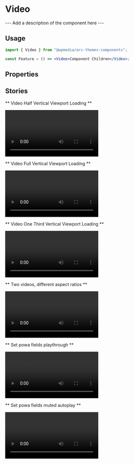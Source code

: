

<Meta title="Components/Video" component={Video} />

# Video

--- Add a description of the component here ---

## Usage

```jsx
import { Video } from "@wpmedia/arc-themes-components";

const Feature = () => <Video>Component Children</Video>;
```

## Properties

<ArgsTable of={Video} />

## Stories

** Video Half Vertical Viewport Loading **

<Canvas>
	<Story name="Video Half Vertical Viewport Loading">
		<Video
			viewportPercentage={50}
			aspectRatio={4 / 3}
			embedMarkup={
				'<div class="powa" id="powa-e924e51b-db94-492e-8346-02283a126943" data-org="corecomponents" data-env="prod" data-uuid="e924e51b-db94-492e-8346-02283a126943" data-aspect-ratio="0.562" data-api="prod"><script src="//d2w3jw6424abwq.cloudfront.net/prod/powaBoot.js?org=corecomponents"></script></div>'
			}
		/>
	</Story>
</Canvas>

** Video Full Vertical Viewport Loading **

<Canvas>
	<Story name="Video Full Vertical Viewport Loading">
		<Video
			viewportPercentage={100}
			aspectRatio={4 / 3}
			embedMarkup={
				'<div class="powa" id="powa-e924e51b-db94-492e-8346-02283a126943" data-org="corecomponents" data-env="prod" data-uuid="e924e51b-db94-492e-8346-02283a126943" data-aspect-ratio="0.562" data-api="prod"><script src="//d2w3jw6424abwq.cloudfront.net/prod/powaBoot.js?org=corecomponents"></script></div>'
			}
		/>
	</Story>
</Canvas>

** Video One Third Vertical Viewport Loading **

<Canvas>
	<Story name="Video One Third Vertical Viewport Loading">
		<Video
			viewportPercentage={33.33}
			aspectRatio={4 / 3}
			embedMarkup={
				'<div class="powa" id="powa-e924e51b-db94-492e-8346-02283a126943" data-org="corecomponents" data-env="prod" data-uuid="e924e51b-db94-492e-8346-02283a126943" data-aspect-ratio="0.562" data-api="prod"><script src="//d2w3jw6424abwq.cloudfront.net/prod/powaBoot.js?org=corecomponents"></script></div>'
			}
		/>
	</Story>
</Canvas>

** Two videos, different aspect ratios **

<Canvas>
	<Story name="Two videos, different aspect ratios">
		<Video
			viewportPercentage={33.33}
			aspectRatio={4 / 3}
			embedMarkup={
				'<div class="powa" id="powa-e924e51b-db94-492e-8346-02283a126943" data-org="corecomponents" data-env="prod" data-uuid="e924e51b-db94-492e-8346-02283a126943" data-aspect-ratio="0.562" data-api="prod"><script src="//d2w3jw6424abwq.cloudfront.net/prod/powaBoot.js?org=corecomponents"></script></div>'
			}
		/>
		<Video
			viewportPercentage={33.33}
			aspectRatio={16 / 9}
			embedMarkup={
				'<div class="powa" id="powa-e924e51b-db94-492e-8346-02283a126943" data-org="corecomponents" data-env="prod" data-uuid="e924e51b-db94-492e-8346-02283a126943" data-aspect-ratio="0.562" data-api="prod"><script src="//d2w3jw6424abwq.cloudfront.net/prod/powaBoot.js?org=corecomponents"></script></div>'
			}
		/>
	</Story>
</Canvas>

** Set powa fields playthrough **

<Canvas>
	<Story name="Set powa fields playthrough">
		<Video
			viewportPercentage={33.33}
			aspectRatio={4 / 3}
			embedMarkup={
				'<div class="powa" id="powa-e924e51b-db94-492e-8346-02283a126943" data-org="corecomponents" data-env="prod" data-uuid="e924e51b-db94-492e-8346-02283a126943" data-aspect-ratio="0.562" data-api="prod"><script src="//d2w3jw6424abwq.cloudfront.net/prod/powaBoot.js?org=corecomponents"></script></div>'
			}
			powaFields={{
				playthrough: true,
			}}
		/>
	</Story>
</Canvas>

** Set powa fields muted autoplay **

<Canvas>
	<Story name="Set powa fields muted autoplay">
		<Video
			viewportPercentage={33.33}
			aspectRatio={4 / 3}
			embedMarkup={
				'<div class="powa" id="powa-e924e51b-db94-492e-8346-02283a126943" data-org="corecomponents" data-env="prod" data-uuid="e924e51b-db94-492e-8346-02283a126943" data-aspect-ratio="0.562" data-api="prod"><script src="//d2w3jw6424abwq.cloudfront.net/prod/powaBoot.js?org=corecomponents"></script></div>'
			}
			powaFields={{
				autoplay: true,
				muted: true,
			}}
		/>
	</Story>
</Canvas>
